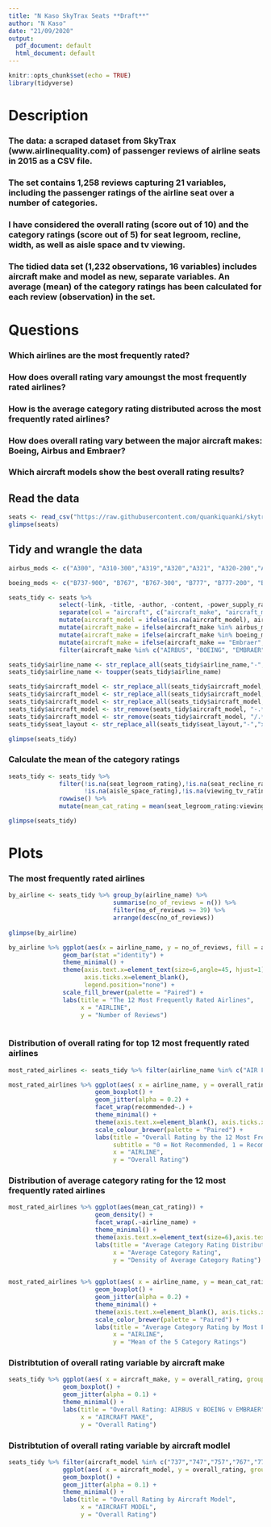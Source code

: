 ```yaml
---
title: "N Kaso SkyTrax Seats **Draft**"
author: "N Kaso"
date: "21/09/2020"
output:
  pdf_document: default
  html_document: default
---
```


```r
knitr::opts_chunk$set(echo = TRUE)
library(tidyverse)
```
# Description

### The data: a scraped dataset from SkyTrax (www.airlinequality.com) of passenger reviews of airline seats in 2015 as a CSV file.
### The set contains 1,258 reviews capturing 21 variables, including the passenger ratings of the airline seat over a number of categories. 
### I have considered the overall rating (score out of 10) and the category ratings (score out of 5) for seat legroom, recline, width, as well as aisle space and tv viewing.
### The tidied data set (1,232 observations, 16 variables) includes aircraft make and model as new, separate variables. An average (mean) of the category ratings has been calculated for each review (observation) in the set. 

# Questions

### Which airlines are the most frequently rated?
### How does overall rating vary amoungst the most frequently rated airlines?
### How is the average category rating distributed across the most frequently rated airlines?
### How does overall rating vary between the major aircraft makes: Boeing, Airbus and Embraer?
### Which aircraft models show the best overall rating results?


## Read the data
```r
seats <- read_csv("https://raw.githubusercontent.com/quankiquanki/skytrax-reviews-dataset/master/data/seat.csv")
glimpse(seats)
```
## Tidy and wrangle the data
```r
airbus_mods <- c("A300", "A310-300","A319","A320","A321", "A320-200","A330","A330-200","A330-300","A340","A340-300","A340-500","A340-600","A380", "A380-800","A300-600", "A321/A320", "Airbus","AIRBIS")

boeing_mods <- c("B737-900", "B767", "B767-300", "B777", "B777-200", "B777-200LR", "B777-200ER", "B777-300", "B777-300ER", "B777-300", "B757-200", "B747-300", "Boeing747", "B777-300ER", "B747-400", "B757", "B757-200","B777-300W", "Boeing")

seats_tidy <- seats %>% 
              select(-link, -title, -author, -content, -power_supply_rating, -seat_storage_rating) %>%
              separate(col = "aircraft", c("aircraft_make", "aircraft_model"), sep = " ") %>%
              mutate(aircraft_model = ifelse(is.na(aircraft_model), aircraft_make, aircraft_model)) %>%
              mutate(aircraft_make = ifelse(aircraft_make %in% airbus_mods, "AIRBUS", aircraft_make)) %>%
              mutate(aircraft_make = ifelse(aircraft_make %in% boeing_mods, "BOEING", aircraft_make)) %>%
              mutate(aircraft_make = ifelse(aircraft_make == "Embraer", "EMBRAER", aircraft_make)) %>%
              filter(aircraft_make %in% c("AIRBUS", "BOEING", "EMBRAER"))

seats_tidy$airline_name <- str_replace_all(seats_tidy$airline_name,"-"," ")
seats_tidy$airline_name <- toupper(seats_tidy$airline_name)

seats_tidy$aircraft_model <- str_replace_all(seats_tidy$aircraft_model,"B","")
seats_tidy$aircraft_model <- str_replace_all(seats_tidy$aircraft_model,"ER","")
seats_tidy$aircraft_model <- str_replace_all(seats_tidy$aircraft_model,"LR","")
seats_tidy$aircraft_model <- str_remove(seats_tidy$aircraft_model, "-.*")
seats_tidy$aircraft_model <- str_remove(seats_tidy$aircraft_model, "/.*")
seats_tidy$seat_layout <- str_replace_all(seats_tidy$seat_layout,"-","x")

glimpse(seats_tidy)
```
### Calculate the mean of the category ratings
```r
seats_tidy <- seats_tidy %>%
              filter(!is.na(seat_legroom_rating),!is.na(seat_recline_rating),!is.na(seat_width_rating),
                     !is.na(aisle_space_rating),!is.na(viewing_tv_rating)) %>%
              rowwise() %>% 
              mutate(mean_cat_rating = mean(seat_legroom_rating:viewing_tv_rating))

glimpse(seats_tidy)
```

# Plots

### The most frequently rated airlines
```r
by_airline <- seats_tidy %>% group_by(airline_name) %>%
                             summarise(no_of_reviews = n()) %>% 
                             filter(no_of_reviews >= 39) %>% 
                             arrange(desc(no_of_reviews))
                            
glimpse(by_airline) 
```
  
```r
by_airline %>% ggplot(aes(x = airline_name, y = no_of_reviews, fill = airline_name))+
               geom_bar(stat ="identity") +
               theme_minimal() +
               theme(axis.text.x=element_text(size=6,angle=45, hjust=1), 
                     axis.ticks.x=element_blank(), 
                     legend.position="none") +
               scale_fill_brewer(palette = "Paired") +
               labs(title = "The 12 Most Frequently Rated Airlines", 
                    x = "AIRLINE", 
                    y = "Number of Reviews")
              
```
### Distribution of overall rating for top 12 most frequently rated airlines
```r
most_rated_airlines <- seats_tidy %>% filter(airline_name %in% c("AIR FRANCE","AMERICAN AIRLINES","BRITISH AIRWAYS","CATHAY PACIFIC AIRWAYS","EMIRATES","ETIHAD AIRWAYS","LUFTHANSA","QANTAS AIRWAYS","QATAR AIRWAYS","SINGAPORE AIRLINES","VIRGIN ATLANTIC AIRWAYS", "KLM ROYAL DUTCH AIRLINES"))

most_rated_airlines %>% ggplot(aes( x = airline_name, y = overall_rating, colour = airline_name))+
                        geom_boxplot() +
                        geom_jitter(alpha = 0.2) +
                        facet_wrap(recommended~.) +
                        theme_minimal() +
                        theme(axis.text.x=element_blank(), axis.ticks.x=element_blank(), legend.text = element_text(size=6)) +
                        scale_colour_brewer(palette = "Paired") +
                        labs(title = "Overall Rating by the 12 Most Frequently Rated Airlines", 
                             subtitle = "0 = Not Recommended, 1 = Recommended",
                             x = "AIRLINE", 
                             y = "Overall Rating")
```
### Distribution of average category rating  for the 12 most frequently rated airlines
```r
most_rated_airlines %>% ggplot(aes(mean_cat_rating)) +
                        geom_density() +
                        facet_wrap(.~airline_name) +
                        theme_minimal() +
                        theme(axis.text.x=element_text(size=6),axis.text.y=element_text(size=6)) +
                        labs(title = "Average Category Rating Distribution for the 12 Most Frequenlty Rated Airlines",
                             x = "Average Category Rating", 
                             y = "Density of Average Category Rating")
               
```

```r
most_rated_airlines %>% ggplot(aes( x = airline_name, y = mean_cat_rating, color = airline_name))+
                        geom_boxplot() +
                        geom_jitter(alpha = 0.2) +
                        theme_minimal() +
                        theme(axis.text.x=element_blank(), axis.ticks.x=element_blank(), legend.text = element_text(size=6)) +
                        scale_color_brewer(palette = "Paired") +
                        labs(title = "Average Category Rating by Most Frequently Rated Airlines", 
                             x = "AIRLINE",
                             y = "Mean of the 5 Category Ratings")
```


### Distribtution of overall rating variable by aircraft make
```r
seats_tidy %>% ggplot(aes( x = aircraft_make, y = overall_rating, group = aircraft_make,))+
               geom_boxplot() +
               geom_jitter(alpha = 0.1) +
               theme_minimal() +
               labs(title = "Overall Rating: AIRBUS v BOEING v EMBRAER", 
                    x = "AIRCRAFT MAKE", 
                    y = "Overall Rating")
```
### Distribtution of overall rating variable by aircraft modlel
```r
seats_tidy %>% filter(aircraft_model %in% c("737","747","757","767","777","787","A319","A320","A321","A330","A340","A380")) %>%
               ggplot(aes( x = aircraft_model, y = overall_rating, group = aircraft_model))+
               geom_boxplot() +
               geom_jitter(alpha = 0.1) +
               theme_minimal() +
               labs(title = "Overall Rating by Aircraft Model", 
                    x = "AIRCRAFT MODEL", 
                    y = "Overall Rating")
```




